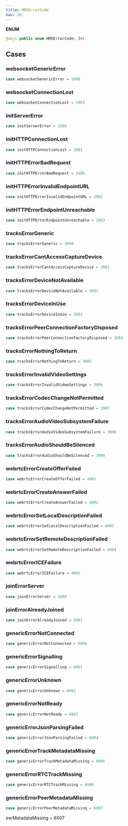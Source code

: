 ```yaml
---
title: HMSErrorCode
nav: 26
---
```


**ENUM**

```swift
@objc public enum HMSErrorCode: Int
```

## Cases

### websocketGenericError

```swift
case websocketGenericError = 1000
```

### websocketConnectionLost

```swift
case websocketConnectionLost = 1003
```

### initServerError

```swift
case initServerError = 2000
```

### initHTTPConnectionLost

```swift
case initHTTPConnectionLost = 2001
```

### initHTTPErrorBadRequest

```swift
case initHTTPErrorBadRequest = 2400
```

### initHTTPErrorInvalidEndpointURL

```swift
case initHTTPErrorInvalidEndpointURL = 2002
```

### initHTTPErrorEndpointUnreachable

```swift
case initHTTPErrorEndpointUnreachable = 2003
```

### tracksErrorGeneric

```swift
case tracksErrorGeneric = 3000
```

### tracksErrorCantAccessCaptureDevice

```swift
case tracksErrorCantAccessCaptureDevice = 3001
```

### tracksErrorDeviceNotAvailable

```swift
case tracksErrorDeviceNotAvailable = 3002
```

### tracksErrorDeviceInUse

```swift
case tracksErrorDeviceInUse = 3003
```

### tracksErrorPeerConnectionFactoryDisposed

```swift
case tracksErrorPeerConnectionFactoryDisposed = 3004
```

### tracksErrorNothingToReturn

```swift
case tracksErrorNothingToReturn = 3005
```

### tracksErrorInvalidVideoSettings

```swift
case tracksErrorInvalidVideoSettings = 3006
```

### tracksErrorCodecChangeNotPermitted

```swift
case tracksErrorCodecChangeNotPermitted = 3007
```

### tracksErrorAudioVideoSubsystemFailure

```swift
case tracksErrorAudioVideoSubsystemFailure = 3008
```

### tracksErrorAudioShouldBeSilenced

```swift
case tracksErrorAudioShouldBeSilenced = 3009
```

### webrtcErrorCreateOfferFailed

```swift
case webrtcErrorCreateOfferFailed = 4001
```

### webrtcErrorCreateAnswerFailed

```swift
case webrtcErrorCreateAnswerFailed = 4002
```

### webrtcErrorSetLocalDescriptionFailed

```swift
case webrtcErrorSetLocalDescriptionFailed = 4003
```

### webrtcErrorSetRemoteDescriptionFailed

```swift
case webrtcErrorSetRemoteDescriptionFailed = 4004
```

### webrtcErrorICEFailure

```swift
case webrtcErrorICEFailure = 4005
```

### joinErrorServer

```swift
case joinErrorServer = 5000
```

### joinErrorAlreadyJoined

```swift
case joinErrorAlreadyJoined = 5001
```

### genericErrorNotConnected

```swift
case genericErrorNotConnected = 6000
```

### genericErrorSignalling

```swift
case genericErrorSignalling = 6001
```

### genericErrorUnknown

```swift
case genericErrorUnknown = 6002
```

### genericErrorNotReady

```swift
case genericErrorNotReady = 6003
```

### genericErrorJsonParsingFailed

```swift
case genericErrorJsonParsingFailed = 6004
```

### genericErrorTrackMetadataMissing

```swift
case genericErrorTrackMetadataMissing = 6005
```

### genericErrorRTCTrackMissing

```swift
case genericErrorRTCTrackMissing = 6006
```

### genericErrorPeerMetadataMissing

```swift
case genericErrorPeerMetadataMissing = 6007
```

eerMetadataMissing = 6007

```

```

